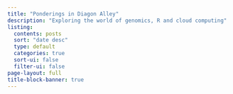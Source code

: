 ```yaml
---
title: "Ponderings in Diagon Alley"
description: "Exploring the world of genomics, R and cloud computing"
listing:
  contents: posts
  sort: "date desc"
  type: default
  categories: true
  sort-ui: false
  filter-ui: false
page-layout: full
title-block-banner: true
---
```

